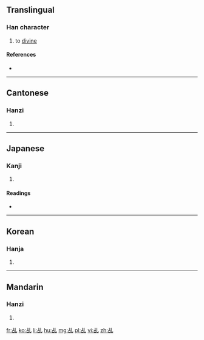 {{also|稽}}<!-- may be replaced by zh-forms -->
==Translingual==

===Han character===
{{Han char|rn=5|rad=乙|as=05|sn=6|four=22610|canj=XYRU,YRU|ids=⿰占乚}}

# to [[divine]]

====References====
* {{Han ref|kx=0084.120|dkj=00182|dj=0171.110|hdz=10053.050|uh=4E69|ud=20073|bh=A5E4|bd=42468}}

----

==Cantonese==

===Hanzi===
{{yue-hanzi|jyut=gei1|y=gei1}}

# {{defn|lang=yue|sort=乙05}}

----

==Japanese==

===Kanji===
{{ja-kanji|grade=|rs=乙05}}

# {{defn|lang=ja|sort=乙05}}

====Readings====
* {{ja-readings|on=[[けい]] (kei)|kun=[[うらなう]] (uranau)}}

----

==Korean==

===Hanja===
{{ko-hanja|hangeul=계|rv=gye|mr=kye}}

# {{defn|lang=ko|sort=乙05}}

----

==Mandarin==

===Hanzi===
{{cmn-hanzi|pin=[[jī]] ([[ji1]])|wg=chi<sup>1</sup>}}

# {{defn|lang=cmn|sort=乙05}}

[[fr:乩]]
[[ko:乩]]
[[li:乩]]
[[hu:乩]]
[[mg:乩]]
[[pl:乩]]
[[vi:乩]]
[[zh:乩]]
